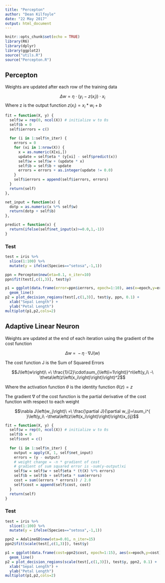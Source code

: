 ```yaml
---
title: "Percepton"
author: "Dean Kilfoyle"
date: "22 May 2017"
output: html_document
---
```


```r
knitr::opts_chunk$set(echo = TRUE)
library(R6)
library(dplyr)
library(ggplot2)
source("utils.R")
source("Percepton.R")
```

## Percepton 

Weights are updated after each row of the training data

$$\Delta w = \eta\cdot\left(y_i\ -\ z\left(x_i\right)\right)\cdot x_i$$
Where z is the output function $z(x_i) = x_i * w_i + b$

```r
fit = function(X, y) {
  self$w = rep(0, ncol(X)) # initialize w to 0s
  self$b = 0
  self$ierrors = c()
  
  for (i in 1:self$n_iter) {
    errors = 0
    for (xi in 1:nrow(X)) {
      x = as.numeric(X[xi,])
      update = self$eta * (y[xi] - self$predict(x))
      self$w = self$w + (update * x)
      self$b = self$b + update
      errors = errors + as.integer(update != 0.0)
    }
    self$ierrors = append(self$ierrors, errors)
  }
  return(self)
},

net_input = function(x) {
  dotp = as.numeric(x %*% self$w)
  return(dotp + self$b)
},

predict = function(x) {
  return(ifelse(self$net_input(x)>=0.0,1,-1))
}
```

### Test

```r
test = iris %>% 
  slice(1:100) %>% 
  mutate(y = ifelse(Species=="setosa",-1,1))
```

```r
ppn = Percepton$new(eta=0.1, n_iter=10)
ppn$fit(test[,c(1,3)], test$y)
```

```r
p1 = ggplot(data.frame(error=ppn$ierrors, epoch=1:10), aes(x=epoch,y=error)) +
  geom_line()
p2 = plot_decision_regions(test[,c(1,3)], test$y, ppn, 0.1) +
  xlab("Sepal Length") +
  ylab("Petal Length")
multiplot(p1,p2,cols=2)
```


## Adaptive Linear Neuron

Weights are updated at the end of each iteration using the gradient of the cost function

$$\Delta w\ =\ -\eta\cdot\nabla J\left(w\right)$$

The cost function J is the Sum of Squared Errors

$$J\left(w\right)\ =\ \frac{1}{2}\cdot\sum_{\left(i=1\right)}^n\left(y_i\ -\ \theta\left(z\left(x_i\right)\right)\right)^2$$

Where the activation function $\theta$ is the identity function $\theta(z)=z$

The gradient $\nabla$ of the cost function is the partial derivative of the cost function with respect to each weight

$$\nabla J\left(w_j\right)\ =\ \frac{\partial J}{\partial w_j}=\sum_i^{ }\left(y_i\ -\theta\left(z\left(x_i\right)\right)\right)x_{ij}$$


```r
fit = function(X, y) {
  self$w = rep(0, ncol(X)) # initialize w to 0s
  self$b = 0
  self$cost = c()
  
  for (i in 1:self$n_iter) {
    output = apply(X, 1, self$net_input)
    errors = (y - output)
    # weight change = -n * gradient of cost
    # gradient of sum squared error is -sum(y-output)xi
    self$w = self$w + self$eta * (t(X) %*% errors)
    self$b = self$b + self$eta * sum(errors)
    cost = sum((errors * errors)) / 2.0
    self$cost = append(self$cost, cost)
  }
  return(self)
}
```

### Test

```r
test = iris %>%
  slice(1:100) %>%
  mutate(y = ifelse(Species=="setosa",-1,1))

ppn2 = AdalineGD$new(eta=0.01, n_iter=15)
ppn2$fit(scale(test[,c(1,3)]), test$y)

p1 = ggplot(data.frame(cost=ppn2$cost, epoch=1:15), aes(x=epoch,y=cost)) +
  geom_line()
p2 = plot_decision_regions(scale(test[,c(1,3)]), test$y, ppn2, 0.1) +
  xlab("Sepal Length") +
  ylab("Petal Length")
multiplot(p1,p2,cols=2)

```



